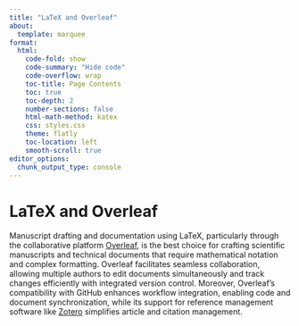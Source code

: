 ```yaml
---
title: "LaTeX and Overleaf"
about:
  template: marquee
format:
  html:
    code-fold: show
    code-summary: "Hide code"
    code-overflow: wrap
    toc-title: Page Contents
    toc: true
    toc-depth: 2
    number-sections: false
    html-math-method: katex
    css: styles.css
    theme: flatly
    toc-location: left
    smooth-scroll: true
editor_options: 
  chunk_output_type: console
---
```


# **LaTeX and Overleaf**

Manuscript drafting and documentation using LaTeX, particularly through the collaborative platform [Overleaf](https://www.overleaf.com/), is the best choice for crafting scientific manuscripts and technical documents that require mathematical notation and complex formatting. Overleaf facilitates seamless collaboration, allowing multiple authors to edit documents simultaneously and track changes efficiently with integrated version control. Moreover, Overleaf's compatibility with GitHub enhances workflow integration, enabling code and document synchronization, while its support for reference management software like [Zotero](https://www.zotero.org/) simplifies article and citation management.
